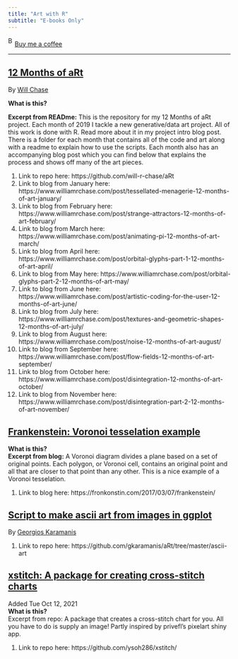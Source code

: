 ```yaml
---
title: "Art with R"
subtitle: "E-books Only"
---
```


<link href="https://fonts.googleapis.com/css?family=Cookie" rel="stylesheet"><a class="bmc-button" target="_blank" href="https://www.buymeacoffee.com/JoscelinRocha">![Buy me a coffee](https://cdn.buymeacoffee.com/buttons/bmc-new-btn-logo.svg){alt="Buy me a coffee" width="15" height="21"}Buy me a coffee</a>

------------------------------------------------------------------------

## [12 Months of aRt](https://github.com/will-r-chase/aRt)

By [Will Chase](https://github.com/will-r-chase/aRt)

**What is this?**

**Excerpt from READme:** This is the repository for my 12 Months of aRt project. Each month of 2019 I tackle a new generative/data art project. All of this work is done with R. Read more about it in my project intro blog post. There is a folder for each month that contains all of the code and art along with a readme to explain how to use the scripts. Each month also has an accompanying blog post which you can find below that explains the process and shows off many of the art pieces.

1.  Link to repo here: https://github.com/will-r-chase/aRt
2.  Link to blog from January here: https://www.williamrchase.com/post/tessellated-menagerie-12-months-of-art-january/
3.  Link to blog from February here: https://www.williamrchase.com/post/strange-attractors-12-months-of-art-february/
4.  Link to blog from March here: https://www.williamrchase.com/post/animating-pi-12-months-of-art-march/
5.  Link to blog from April here: https://www.williamrchase.com/post/orbital-glyphs-part-1-12-months-of-art-april/
6.  Link to blog from May here: https://www.williamrchase.com/post/orbital-glyphs-part-2-12-months-of-art-may/
7.  Link to blog from June here: https://www.williamrchase.com/post/artistic-coding-for-the-user-12-months-of-art-june/
8.  Link to blog from July here: https://www.williamrchase.com/post/textures-and-geometric-shapes-12-months-of-art-july/
9.  Link to blog from August here: https://www.williamrchase.com/post/noise-12-months-of-art-august/
10. Link to blog from September here: https://www.williamrchase.com/post/flow-fields-12-months-of-art-september/
11. Link to blog from October here: https://www.williamrchase.com/post/disintegration-12-months-of-art-october/
12. Link to blog from November here: https://www.williamrchase.com/post/disintegration-part-2-12-months-of-art-november/

## [Frankenstein: Voronoi tesselation example](https://fronkonstin.com/2017/03/07/frankenstein/)

**What is this?**\
**Excerpt from blog:** A Voronoi diagram divides a plane based on a set of original points. Each polygon, or Voronoi cell, contains an original point and all that are closer to that point than any other. This is a nice example of a Voronoi tesselation.

1.  Link to blog here: https://fronkonstin.com/2017/03/07/frankenstein/

## [Script to make ascii art from images in ggplot](https://github.com/gkaramanis/aRt/tree/master/ascii-art)

By [Georgios Karamanis](https://github.com/gkaramanis/aRt/tree/master/ascii-art)

1.  Link to repo here: https://github.com/gkaramanis/aRt/tree/master/ascii-art

## [xstitch: A package for creating cross-stitch charts](https://github.com/ysoh286/xstitch/)

Added Tue Oct 12, 2021\
**What is this?**\
Excerpt from repo: A package that creates a cross-stitch chart for you. All you have to do is supply an image! Partly inspired by privefl's pixelart shiny app.

1.  Link to repo here: https://github.com/ysoh286/xstitch/
